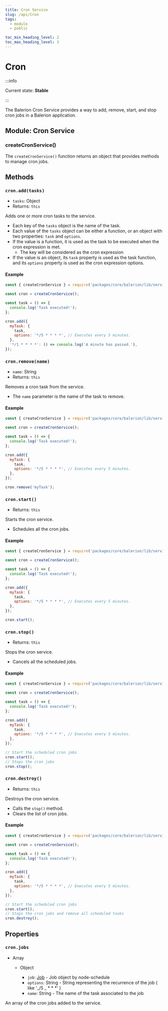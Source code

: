 ```yaml
---
title: Cron Service
slug: /api/Cron
tags:
  - module
  - public

toc_min_heading_level: 2
toc_max_heading_level: 3
---
```



# Cron

:::info

Current state: **Stable**

:::

The Balerion Cron Service provides a way to add, remove, start, and stop cron jobs in a Balerion application.

## Module: Cron Service

### createCronService()

The `createCronService()` function returns an object that provides methods to manage cron jobs.

## Methods

### `cron.add(tasks)`

- `tasks`: <Type>Object</Type>
- Returns: `this`

Adds one or more cron tasks to the service.

- Each key of the `tasks` object is the name of the task.
- Each value of the `tasks` object can be either a function, or an object with two properties: `task` and `options`.
- If the value is a function, it is used as the task to be executed when the cron expression is met.
  - The key will be considered as the cron expression
- If the value is an object, its `task` property is used as the task function, and its `options` property is used as the cron expression options.

#### Example

```javascript
const { createCronService } = require('packages/core/balerion/lib/services/cron.js');

const cron = createCronService();

const task = () => {
  console.log('Task executed!');
};

cron.add({
  myTask: {
    task,
    options: '*/5 * * * *', // Executes every 5 minutes.
  },
  '*/1 * * * *': () => console.log('A minute has passed.'),
});
```

### `cron.remove(name)`

- `name`: <Type>String</Type>
- Returns: `this`

Removes a cron task from the service.

- The `name` parameter is the name of the task to remove.

#### Example

```javascript
const { createCronService } = require('packages/core/balerion/lib/services/cron.js');

const cron = createCronService();

const task = () => {
  console.log('Task executed!');
};

cron.add({
  myTask: {
    task,
    options: '*/5 * * * *', // Executes every 5 minutes.
  },
});

cron.remove('myTask');
```

### `cron.start()`

- Returns: `this`

Starts the cron service.

- Schedules all the cron jobs.

#### Example

```javascript
const { createCronService } = require('packages/core/balerion/lib/services/cron.js');

const cron = createCronService();

const task = () => {
  console.log('Task executed!');
};

cron.add({
  myTask: {
    task,
    options: '*/5 * * * *', // Executes every 5 minutes.
  },
});

cron.start();
```

### `cron.stop()`

- Returns: `this`

Stops the cron service.

- Cancels all the scheduled jobs.

#### Example

```javascript
const { createCronService } = require('packages/core/balerion/lib/services/cron.js');

const cron = createCronService();

const task = () => {
  console.log('Task executed!');
};

cron.add({
  myTask: {
    task,
    options: '*/5 * * * *', // Executes every 5 minutes.
  },
});

// Start the scheduled cron jobs
cron.start();
// Stops the cron jobs
cron.stop();
```

### `cron.destroy()`

- Returns: `this`

Destroys the cron service.

- Calls the `stop()` method.
- Clears the list of cron jobs.

#### Example

```javascript
const { createCronService } = require('packages/core/balerion/lib/services/cron.js');

const cron = createCronService();

const task = () => {
  console.log('Task executed!');
};

cron.add({
  myTask: {
    task,
    options: '*/5 * * * *', // Executes every 5 minutes.
  },
});

// Start the scheduled cron jobs
cron.start();
// Stops the cron jobs and remove all scheduled tasks
cron.destroy();
```

## Properties

### `cron.jobs`

- <Type>Array</Type>

  - <Type>Object</Type>

    - `job`: [<Type>Job</Type>](https://github.com/node-schedule/node-schedule) - Job object by node-schedule
    - `options`: <Type>String</Type> - String representing the recurrence of the job ( like '_/5 _ \* \* \*' )
    - `name`: <Type>String</Type> - The name of the task associated to the job

An array of the cron jobs added to the service.
